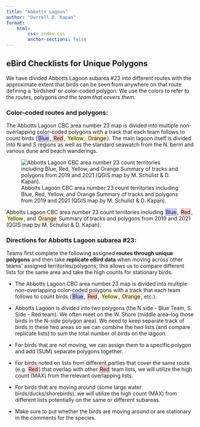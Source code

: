 ```yaml
---
title: "Abbotts Lagoon"
author: "Durrell D. Kapan"
format: 
    html:
        css: index.css
        anchor-sections: false
---
```


## eBird Checklists for Unique Polygons

We have divided Abbotts Lagoon subarea #23 into different routes with the approximate extent that birds can be seen from anywhere on that route defining a 'birdshed' or color-coded polygon. We use the colors to refer to the routes, polygons *and the team that covers them*.

### Color-coded routes and polygons:

The Abbotts Lagoon CBC area number 23 map is divided into multiple non-overlapping color-coded polygons with a track that each team follows to count birds ([Blue]{style="background-color: rgba(0, 0, 255, 0.2); padding: 2px; border-radius: 4px;"}, [Red]{style="background-color: rgba(255, 0, 0, 0.2); padding: 2px; border-radius: 4px;"}, [Yellow]{style="background-color: rgba(255, 255, 0, 0.2); padding: 2px; border-radius: 4px;"}, [Orange]{style="background-color: rgba(255, 165, 0, 0.2); padding: 2px; border-radius: 4px;"}). The main lagoon itself is divided into N and S regions as well as the standard seawatch from the N. berm and various dune and beach wanderings.

![Abbotts Lagoon CBC area number 23 count territories including Blue, Red, Yellow, and Orange Summary of tracks and polygons from 2019 and 2021 (QGIS map by M. Schulist & D. Kapan).](images/abbottslagoon.jpg){fig-alt="Abbotts Lagoon Team areas"}

Abbotts Lagoon CBC area number 23 count territories including [Blue]{style="background-color: rgba(0, 0, 255, 0.2); padding: 2px; border-radius: 4px;"}, [Red]{style="background-color: rgba(255, 0, 0, 0.2); padding: 2px; border-radius: 4px;"}, [Yellow]{style="background-color: rgba(255, 255, 0, 0.2); padding: 2px; border-radius: 4px;"}, and [Orange]{style="background-color: rgba(255, 165, 0, 0.2); padding: 2px; border-radius: 4px;"} Summary of tracks and polygons from 2019 and 2021 (QGIS map by M. Schulist & D. Kapan).

### Directions for Abbotts Lagoon subarea #23:

Teams first complete the following assigned **routes through unique polygons** and then take **replicate eBird data** when moving across other teams’ assigned territories/polygons; this allows us to compare different lists for the same area and take the high counts for stationary birds.

-   The Abbotts Lagoon CBC area number 23 map is divided into multiple non-overlapping color-coded polygons with a track that each team follows to count birds ([Blue]{style="background-color: rgba(0, 0, 255, 0.2); padding: 2px; border-radius: 4px;"}, [Red]{style="background-color: rgba(255, 0, 0, 0.2); padding: 2px; border-radius: 4px;"}, [Yellow]{style="background-color: rgba(255, 255, 0, 0.2); padding: 2px; border-radius: 4px;"}, [Orange]{style="background-color: rgba(255, 165, 0, 0.2); padding: 2px; border-radius: 4px;"}, etc.).

-   Abbotts Lagoon is divided into two polygons (the N side - Blue Team, S. Side - Red team). We often meet on the W. Shore (middle area–log those birds in the N-side polygon area). We need to keep separate track of birds in these two areas so we can combine the two lists (and compare replicate lists) to sum the total number of birds on the lagoon.

-   For birds that are not moving, we can assign them to a specific polygon and add (SUM) separate polygons together.

-   For birds noted on lists from different parties that cover the same route (e.g. [Red]{style="background-color: rgba(255, 0, 0, 0.2); padding: 2px; border-radius: 4px;"}) that overlap with other [Red]{style="background-color: rgba(255, 0, 0, 0.2); padding: 2px; border-radius: 4px;"} team lists, we will utilize the high count (MAX) from the relevant overlapping lists.

-   For birds that are moving around (some large water birds/ducks/shorebirds), we will utilize the high count (MAX) from different lists potentially on the same or different subareas.

-   Make sure to put whether the birds are moving around or are stationary in the comments for the species.

\

